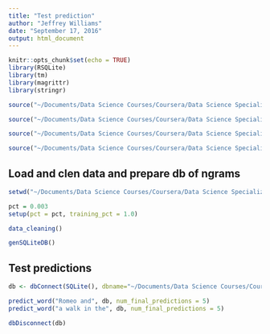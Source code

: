 ```yaml
---
title: "Test prediction"
author: "Jeffrey Williams"
date: "September 17, 2016"
output: html_document
---
```


```r
knitr::opts_chunk$set(echo = TRUE)
library(RSQLite)
library(tm)
library(magrittr)
library(stringr)

source("~/Documents/Data Science Courses/Coursera/Data Science Specialization (JHU)/Coursera_DataScience_Capstone/scripts/setup.R")

source("~/Documents/Data Science Courses/Coursera/Data Science Specialization (JHU)/Coursera_DataScience_Capstone/scripts/data_cleaning.R")

source("~/Documents/Data Science Courses/Coursera/Data Science Specialization (JHU)/Coursera_DataScience_Capstone/scripts/genSQLiteDB.R")

source("~/Documents/Data Science Courses/Coursera/Data Science Specialization (JHU)/Coursera_DataScience_Capstone/scripts/predict_word.R")
```

## Load and clen data and prepare db of ngrams
```r
setwd("~/Documents/Data Science Courses/Coursera/Data Science Specialization (JHU)/10 Capstone Project/final/en_US/")

pct = 0.003
setup(pct = pct, training_pct = 1.0)

data_cleaning()

genSQLiteDB()
```

## Test predictions
```r
db <- dbConnect(SQLite(), dbname="~/Documents/Data Science Courses/Coursera/Data Science Specialization (JHU)/10 Capstone Project/final/en_US/en_final.sqlite")

predict_word("Romeo and", db, num_final_predictions = 5)
predict_word("a walk in the", db, num_final_predictions = 5)

dbDisconnect(db)
```
